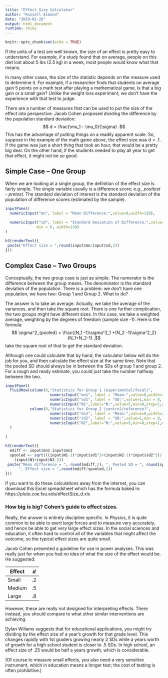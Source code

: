 ```yaml
---
title: "Effect Size Calculator"
author: "Russell Almond"
date: "2019-01-26"
output: html_document
runtime: shiny
---
```


```r
knitr::opts_chunk$set(echo = TRUE)
```

If the units of a test are well known, the size of an effect is pretty easy to understand.  For example, if a study found that on average, people on this diet lost about 5 lbs (2.5 kg) in a week, most people would know what that means.

In many other cases, the size of the statistic depends on the measure used to determine it.  For example, if a researcher finds that students on average gain 5 points on a math test after playing a mathematical game, is that a big gain or a small gain?  Unlike the weight loss experiment, we don't have the experience with that test to judge.

There are a number of measures that can be used to put the size of the effect into perspective.  Jacob Cohen proposed dividing the difference by the population standard deviation:
$$ d = \frac{\mu_1 - \mu_0}{\sigma} .$$
This has the advantage of putting things on a readily apparent scale.  So, suppose in the example of the math game above, the effect size was $d=.1$.  If the game was just a short thing that took an hour, that would be a pretty big deal.  On the other hand, if the students needed to play all year to get that effect, it might not be so good.


## Simple Case -- One Group

When we are looking at a single group, the definition of the effect size is fairly simple.  The single variable usually is a difference score; e.g., *posttest - pretest*.  The standard deviation of interest is the standard deviation of the population of difference scores (estimated by the sample).

```r
inputPanel(
  numericInput("mn", label = "Mean Difference:",value=0,width=130),
  
  numericInput("sd", label = "Standard Deviation of Difference:",value=1,
              min = 0, width=130)
)

h3(renderText({
 paste("Effect size = ",round(input$mn/input$sd,2))
}))
```

## Complex Case -- Two Groups

Conceptually, the two group case is just as simple.  The numerator is the difference between the group means.  The denominator is the standard deviation of the population.  There is a problem:  we don't have one population, we have two:  Group 1 and Group 2.  What to do?

The answer is to take an average.  Actually, we take the average of the variances, and then take the square root.  There is one further complication, the two groups might have different sizes.  In this case, we take a weighted average, weighting by the degrees of freedom (sample size -1).  Here is the formula:
$$ \sigma^2_{pooled} = \frac{(N_1 -1)\sigma^2_1 +(N_2 -1)\sigma^2_2}{N_1+N_2-1} ,$$
take the square root of that to get the standard deviation.

Although one could calculate that by hand, the calculator below will do the job for you, and then calculate the effect size at the same time.  Note that the pooled SD should always be in between the SDs of group 1 and group 2.  For a rough and ready estimate, you could just take the number halfway between the two.


```r
inputPanel(
  fluidRow(column(6,"Statistics for Group 1 (experimental/focal)",
                    numericInput("mn1", label = "Mean:",value=0,width=230),
                    numericInput("sd1", label = "SD:",value=1,min = 0, width=230),
                    numericInput("N1",label="N:",value=5,min=0,step=1,width=230)),
           column(6,"Statistics for Group 2 (control/reference)",
                    numericInput("mn2", label = "Mean:",value=0,width=230),
                    numericInput("sd2", label = "SD:",value=1,min = 0, width=230),
                    numericInput("N2",label="N:",value=5,min=0,step=1,width=230))
  )
                    
)
```

```r
h3(renderText({
  mdiff <- input$mn1-input$mn2
  spooled <- sqrt(((input$N1-1)*input$sd1^2+(input$N2-1)*input$sd2^2)/
    (input$N1+input$N2-2))
 paste("Mean difference = ", round(mdiff,2), ", Pooled SD = ", round(spooled,3),
      ", Effect size = ",round(mdiff/spooled,2))
}))
```

If you want to do these calculations away from the internet, you can download this Excel spreadsheet which has the formula baked in:
https://pluto.coe.fsu.edu/effectSize_d.xls

### How big is big?  Cohen's guide to effect sizes.

Really, the answer is entirely discipline specific.  In Physics, it is quite common to be able to exert large forces and to measure very accurately, and hence be able to get very large effect sizes.  In the social sciences and education, it often hard to control all of the variables that might affect the outcome, so the typical effect sizes are quite small.

Jacob Cohen presented a guideline for use in power analyses.  This was really just for when you had no idea of what the size of the effect would be.  He suggested:

| Effect | *d* |
|--------|----|
| Small  | .2 |
| Medium | .5 |
| Large  | .8 |


However, these are really not designed for interpreting effects.  There instead, you should compare to what other similar interventions are achieving.

Dylan Wiliams suggests that for educational applications, you might try dividing by the effect size of a year's growth for that grade level.  This changes rapidly with 1st graders growing nearly 2 SDs while a years worth of growth for a high school student is closer to .5 SDs.  In high school, an effect size of .25 would be half a years growth, which is considerable.

(Of course to measure small effects, you also need a very sensitive instrument, which in education means a longer test; the cost of testing is often prohibitive.)


